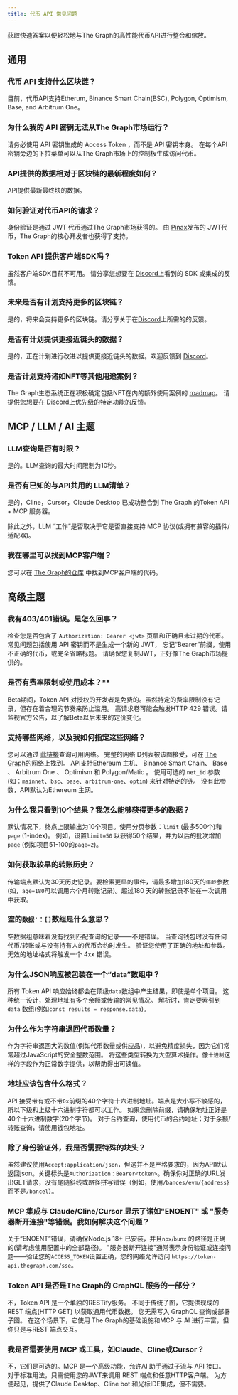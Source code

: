 ```yaml
---
title: 代币 API 常见问题
---
```


获取快速答案以便轻松地与The Graph的高性能代币API进行整合和缩放。

## 通用

### 代币 API 支持什么区块链？

目前，代币API支持Etherum, Binance Smart Chain(BSC), Polygon, Optimism, Base, and Arbitrum One。

### 为什么我的 API 密钥无法从The Graph市场运行？

请务必使用 API 密钥生成的 Access Token ，而不是 API 密钥本身。 在每个API密钥旁边的下拉菜单可以从The Graph市场上的控制板生成访问代币。

### API提供的数据相对于区块链的最新程度如何？

API提供最新最终块的数据。

### 如何验证对代币API的请求？

身份验证是通过 JWT 代币通过The Graph市场获得的。 由 [Pinax](https://pinax.network/en)发布的 JWT代币，The Graph的核心开发者也获得了支持。

### Token API 提供客户端SDK吗？

虽然客户端SDK目前不可用。 请分享您想要在 [Discord](https://discord.gg/graphprotocol)上看到的 SDK 或集成的反馈。

### 未来是否有计划支持更多的区块链？

是的，将来会支持更多的区块链。请分享关于在[Discord](https://discord.gg/graphprotocol)上所需的的反馈。

### 是否有计划提供更接近链头的数据？

是的，正在计划进行改进以提供更接近链头的数据。欢迎反馈到 [Discord](https://discord.gg/graphprotocol)。

### 是否计划支持诸如NFT等其他用途案例？

The Graph生态系统正在积极确定包括NFT在内的额外使用案例的 [roadmap](https://thegraph.com/blog/token-api-the-graph/)。 请提供您想要在 [Discord](https://discord.gg/graphprotocol)上优先级的特定功能的反馈。

## MCP / LLM / AI 主题

### LLM查询是否有时限？

是的。LLM查询的最大时间限制为10秒。

### 是否有已知的与API共用的 LLM清单？

是的，Cline，Cursor，Claude Desktop 已成功整合到 The Graph 的Token API + MCP 服务器。

除此之外，LLM “工作”是否取决于它是否直接支持 MCP 协议(或拥有兼容的插件/适配器)。

### 我在哪里可以找到MCP客户端？

您可以在 [The Graph的仓库](https://github.com/graphprotocol/mcp-client) 中找到MCP客户端的代码。

## 高级主题

### 我有403/401错误。是怎么回事？

检查您是否包含了 `Authorization: Bearer <jwt>` 页眉和正确且未过期的代币。 常见问题包括使用 API 密钥而不是生成一个新的 JWT， 忘记“Bearer”前缀，使用不正确的代币，或完全省略标题。 请确保您复制JWT，正好像The Graph市场提供的。

### 是否有费率限制或使用成本？\*\*

Beta期间，Token API 对授权的开发者是免费的。虽然特定的费率限制没有记录，但存在着合理的节奏来防止滥用。 高请求卷可能会触发HTTP 429 错误。请监视官方公告，以了解Beta以后未来的定价变化。

### 支持哪些网络，以及我如何指定这些网络？

您可以通过 [此链接](https://token-api.thegraph.com/#tag/monitoring/GET/networks)查询可用网络。 完整的网络ID列表被该图接受，可在 [The Graph的网络](https://thegraph.com/docs/en/supported-networks/)上找到。 API支持Ethereum 主机、 Binance Smart Chain、 Base 、 Arbitrum One 、 Optimism 和 Polygon/Matic 。 使用可选的 `net_id` 参数(如：`mainnet`、`bsc`、`base`、`arbitrum-one`、`optim`) 来针对特定的链。 没有此参数，API默认为Ethereum 主网。

### 为什么我只看到10个结果？我怎么能够获得更多的数据？

默认情况下，终点上限输出为10个项目。使用分页参数：`limit` (最多500个)和`page` (1-index)。 例如，设置`limit=50` 以获得50个结果，并为以后的批次增加`page` (例如项目51-100的`page=2`)。

### 如何获取较早的转账历史？

传输端点默认为30天历史记录。要检索更早的事件，请最多增加180天的`年龄`参数(如，`age=180`可以调用六个月转账记录)。超过180 天的转账记录不能在一次调用中获取。

### 空的`数据'：[]`数组是什么意思？

空数据组意味着没有找到匹配查询的记录——不是错误。 当查询钱包时没有任何代币/转账或与没有持有人的代币合约时发生。 验证您使用了正确的地址和参数。无效的地址格式将触发一个 4xx 错误。

### 为什么JSON响应被包装在一个“data”数组中？

所有 Token API 响应始终都会在顶级`data`数组中产生结果，即使是单个项目。 这种统一设计，处理地址有多个余额或传输的常见情况。 解析时，肯定要索引到 `data` 数组(例如`const results = response.data`)。

### 为什么作为字符串退回代币数量？

作为字符串返回大的数值(例如代币数量或供应品)，以避免精度损失，因为它们常常超过JavaScript的安全整数范围。 将这些类型转换为大型算术操作。像`十进制`这样的字段作为正常数字提供，以帮助得出可读值。

### 地址应该包含什么格式？

API 接受带有或不带`0x`前缀的40个字符十六进制地址。端点是大小写不敏感的，所以下级和上级十六进制字符都可以工作。 如果您删除前缀，请确保地址正好是40个十六进制数字(20个字节)。 对于合约查询，使用代币的合约地址；对于余额/转账查询，请使用钱包地址。

### 除了身份验证外，我是否需要特殊的块头？

虽然建议使用`Accept:application/json`，但这并不是严格要求的，因为API默认返回json。关键标头是`Authorization：Bearer<token>`。确保你对正确的URL发出GET请求，没有尾随斜线或路径拼写错误（例如，使用`/bances/evm/{address}`而不是`/bancel`）。

### MCP 集成与 Claude/Cline/Cursor 显示了诸如"ENOENT" 或 "服务器断开连接"等错误。我如何解决这个问题？

关于“ENOENT”错误，请确保Node.js 18+ 已安装，并且`npx`/`bunx` 的路径是正确的(请考虑使用配置中的全部路径)。 "服务器断开连接"通常表示身份验证或连接问题——验证您的`ACCESS_TOKEN`设置正确，您的网络允许访问 `https://token-api.thegraph.com/sse`。

### Token API 是否是The Graph的 GraphQL 服务的一部分？

不，Token API 是一个单独的RESTify服务。 不同于传统子图，它提供现成的REST 端点(HTTP GET) 以获取通用代币数据。 您无需写入 GraphQL 查询或部署子图。 在这个场景下，它使用 The Graph的基础设施和MCP 与 AI 进行丰富，但你只是与REST 端点交互。

### 我是否需要使用 MCP 或工具，如Claude、Cline或Cursor？

不，它们是可选的。MCP 是一个高级功能，允许AI 助手通过子流与 API 接口。 对于标准用法，只需使用您的JWT来调用 REST 端点和任意HTTP客户端。 为方便起见，提供了Claude Desktop、Cline bot 和光标IDE集成，但不需要。
